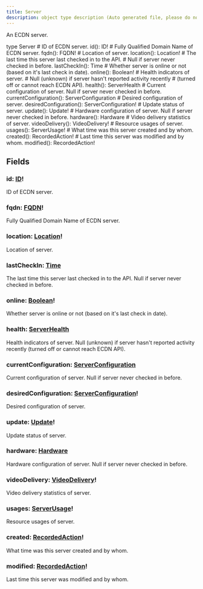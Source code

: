 ```yaml
---
title: Server
description: object type description (Auto generated file, please do not modify)
---
```



An ECDN server.

<GQLCodeSnippet>
<GQLLine><GQLKeyword>type</GQLKeyword> Server <GQLOpen /></GQLLine>
<GQLLine> </GQLLine>
	<GQLLine><GQLTab /><GQLComment># ID of ECDN server.</GQLComment></GQLLine>
	<GQLLine><GQLTab /><GQLName>id</GQLName>(): <GQLLink href="/ecdn-api-scalars/ID">ID</GQLLink><GQLOperator>!</GQLOperator></GQLLine>
<GQLLine> </GQLLine>
	<GQLLine><GQLTab /><GQLComment># Fully Qualified Domain Name of ECDN server.</GQLComment></GQLLine>
	<GQLLine><GQLTab /><GQLName>fqdn</GQLName>(): <GQLLink href="/ecdn-api-scalars/FQDN">FQDN</GQLLink><GQLOperator>!</GQLOperator></GQLLine>
<GQLLine> </GQLLine>
	<GQLLine><GQLTab /><GQLComment># Location of server.</GQLComment></GQLLine>
	<GQLLine><GQLTab /><GQLName>location</GQLName>(): <GQLLink href="/ecdn-api-objects/Location">Location</GQLLink><GQLOperator>!</GQLOperator></GQLLine>
<GQLLine> </GQLLine>
	<GQLLine><GQLTab /><GQLComment># The last time this server last checked in to the API.</GQLComment></GQLLine>
	<GQLLine><GQLTab /><GQLComment># Null if server never checked in before.</GQLComment></GQLLine>
	<GQLLine><GQLTab /><GQLName>lastCheckIn</GQLName>(): <GQLLink href="/ecdn-api-scalars/Time">Time</GQLLink></GQLLine>
<GQLLine> </GQLLine>
	<GQLLine><GQLTab /><GQLComment># Whether server is online or not (based on it's last check in date).</GQLComment></GQLLine>
	<GQLLine><GQLTab /><GQLName>online</GQLName>(): <GQLLink href="/ecdn-api-scalars/Boolean">Boolean</GQLLink><GQLOperator>!</GQLOperator></GQLLine>
<GQLLine> </GQLLine>
	<GQLLine><GQLTab /><GQLComment># Health indicators of server.</GQLComment></GQLLine>
	<GQLLine><GQLTab /><GQLComment># Null (unknown) if server hasn't reported activity recently</GQLComment></GQLLine>
	<GQLLine><GQLTab /><GQLComment># (turned off or cannot reach ECDN API).</GQLComment></GQLLine>
	<GQLLine><GQLTab /><GQLName>health</GQLName>(): <GQLLink href="/ecdn-api-objects/ServerHealth">ServerHealth</GQLLink></GQLLine>
<GQLLine> </GQLLine>
	<GQLLine><GQLTab /><GQLComment># Current configuration of server. Null if server never checked in before.</GQLComment></GQLLine>
	<GQLLine><GQLTab /><GQLName>currentConfiguration</GQLName>(): <GQLLink href="/ecdn-api-objects/ServerConfiguration">ServerConfiguration</GQLLink></GQLLine>
<GQLLine> </GQLLine>
	<GQLLine><GQLTab /><GQLComment># Desired configuration of server.</GQLComment></GQLLine>
	<GQLLine><GQLTab /><GQLName>desiredConfiguration</GQLName>(): <GQLLink href="/ecdn-api-objects/ServerConfiguration">ServerConfiguration</GQLLink><GQLOperator>!</GQLOperator></GQLLine>
<GQLLine> </GQLLine>
	<GQLLine><GQLTab /><GQLComment># Update status of server.</GQLComment></GQLLine>
	<GQLLine><GQLTab /><GQLName>update</GQLName>(): <GQLLink href="/ecdn-api-objects/Update">Update</GQLLink><GQLOperator>!</GQLOperator></GQLLine>
<GQLLine> </GQLLine>
	<GQLLine><GQLTab /><GQLComment># Hardware configuration of server. Null if server never checked in before.</GQLComment></GQLLine>
	<GQLLine><GQLTab /><GQLName>hardware</GQLName>(): <GQLLink href="/ecdn-api-objects/Hardware">Hardware</GQLLink></GQLLine>
<GQLLine> </GQLLine>
	<GQLLine><GQLTab /><GQLComment># Video delivery statistics of server.</GQLComment></GQLLine>
	<GQLLine><GQLTab /><GQLName>videoDelivery</GQLName>(): <GQLLink href="/ecdn-api-objects/VideoDelivery">VideoDelivery</GQLLink><GQLOperator>!</GQLOperator></GQLLine>
<GQLLine> </GQLLine>
	<GQLLine><GQLTab /><GQLComment># Resource usages of server.</GQLComment></GQLLine>
	<GQLLine><GQLTab /><GQLName>usages</GQLName>(): <GQLLink href="/ecdn-api-objects/ServerUsage">ServerUsage</GQLLink><GQLOperator>!</GQLOperator></GQLLine>
<GQLLine> </GQLLine>
	<GQLLine><GQLTab /><GQLComment># What time was this server created and by whom.</GQLComment></GQLLine>
	<GQLLine><GQLTab /><GQLName>created</GQLName>(): <GQLLink href="/ecdn-api-objects/RecordedAction">RecordedAction</GQLLink><GQLOperator>!</GQLOperator></GQLLine>
<GQLLine> </GQLLine>
	<GQLLine><GQLTab /><GQLComment># Last time this server was modified and by whom.</GQLComment></GQLLine>
	<GQLLine><GQLTab /><GQLName>modified</GQLName>(): <GQLLink href="/ecdn-api-objects/RecordedAction">RecordedAction</GQLLink><GQLOperator>!</GQLOperator></GQLLine>
<GQLLine> </GQLLine>
<GQLLine><GQLClose /></GQLLine>
</GQLCodeSnippet>


## Fields

### id: [ID](/ecdn-api-scalars/ID)!
ID of ECDN server.


### fqdn: [FQDN](/ecdn-api-scalars/FQDN)!
Fully Qualified Domain Name of ECDN server.


### location: [Location](/ecdn-api-objects/Location)!
Location of server.


### lastCheckIn: [Time](/ecdn-api-scalars/Time)
The last time this server last checked in to the API.
Null if server never checked in before.


### online: [Boolean](/ecdn-api-scalars/Boolean)!
Whether server is online or not (based on it's last check in date).


### health: [ServerHealth](/ecdn-api-objects/ServerHealth)
Health indicators of server.
Null (unknown) if server hasn't reported activity recently
(turned off or cannot reach ECDN API).


### currentConfiguration: [ServerConfiguration](/ecdn-api-objects/ServerConfiguration)
Current configuration of server. Null if server never checked in before.


### desiredConfiguration: [ServerConfiguration](/ecdn-api-objects/ServerConfiguration)!
Desired configuration of server.


### update: [Update](/ecdn-api-objects/Update)!
Update status of server.


### hardware: [Hardware](/ecdn-api-objects/Hardware)
Hardware configuration of server. Null if server never checked in before.


### videoDelivery: [VideoDelivery](/ecdn-api-objects/VideoDelivery)!
Video delivery statistics of server.


### usages: [ServerUsage](/ecdn-api-objects/ServerUsage)!
Resource usages of server.


### created: [RecordedAction](/ecdn-api-objects/RecordedAction)!
What time was this server created and by whom.


### modified: [RecordedAction](/ecdn-api-objects/RecordedAction)!
Last time this server was modified and by whom.


